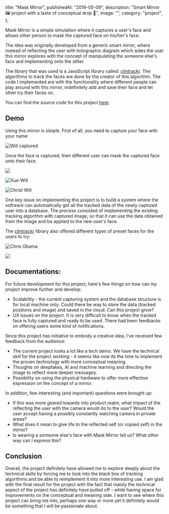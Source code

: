   title: "Mask Mirror",
  publishedAt: "2019-05-09",
  description: "Smart Mirror 🖼 project with a taste of conceptual drop 🎨",
  image: "",
  category: "project",
};

Mask Mirror is a simple simulation where it captures a user's face and allows other person to mask the captured face on his/her's face.

The idea was originally developed from a generic smart mirror, where instead of reflecting the user with holographic diagram which aides the user this mirror explores with the concept of manipulating the someone else's face and implementing onto the other.

The library that was used is a JavaScript library called: [clmtrackr](https://github.com/auduno/clmtrackr). The algorithms to track the faces are done by the creator of this algorithm. The code I implemented are with the functionality where different people can play around with this mirror, indefinitely add and save their face and let other try their faces on.

You can find the source code for this project [here](https://github.com/withoutwax/ARTTECH-4900-001-Advanced-Art-Tech-Projects).

## Demo

Using this mirror is simple. First of all, you need to capture your face with your name:

![](/static/images/mask-mirror/01-will-captured.gif "Will captured")

Once the face is captured, then different user can mask the captured face onto their face.

![](/static/images/mask-mirror/02-will-will.gif)

![](/static/images/mask-mirror/01-xue-will.gif "Xue-Will")

![](/static/images/mask-mirror/02-chris-will.gif "Christ Will")

One key issue on implementing this project is to build a system where the software can automatically get all the tracked data of the newly captured user into a database. The process consisted of implementing the existing tracking algorithm with captured image, so that it can use the data obtained from the image and be applied to the new user's face.

The [clmtrackr](https://github.com/auduno/clmtrackr) library also offered different types of preset faces for the users to try:

![](/static/images/mask-mirror/03-will_2.gif "Chris Obama")

![](/static/images/mask-mirror/03-will_6.gif)

## Documentations:

For future development for this project, here's few things on how can my project improve further and develop:

- Scalability - the current capturing system and the database structure is for local machine only. Could there be way to store the data (tracked positions and image) and saved in the cloud. Can this project grow?
- UX issues on the project. It is very difficult to know when the tracked face is fully captured and ready to be used. There had been feedbacks on offering users some kind of notifications.

Since this project has initiative to embody a creative idea, I've received few feedback from the audience:

- The current project looks a lot like a tech demo. We have the technical skill for the project working - it seems like now its the time to implement the proven technology with more conceptual meaning.
- Thoughts on deepfakes, AI and machine learning and directing the image to reflect more deeper messages.
- Possibility on using the physical hardware to offer more effective expression on the concept of a mirror.

In addition, few interesting (and important) questions were brought up:

- If this was more geared towards into product realm, what impact of the reflecting the user with the camera would do to the user? Would the user accept having a possibly constantly watching camera in private areas?
- What does it mean to give life to the reflected self (or copied self) in the mirror?
- Is wearing a someone else's face with Mask Mirror tell us? What other way can I express this?

## Conclusion

Overall, the project definitely have allowed me to explore deeply about the technical skills by forcing me to look into the black box of tracking algorithms and be able to reimplement it into more interesting use. I am glad with the final result for the project with the fact that mainly the technical aspect of the project has definitely have pulled off - while having space for improvements on the conceptual and meaning side. I want to see where this project can bring me into, perhaps one way or more yet it definitely would be something that I will be passionate about.
